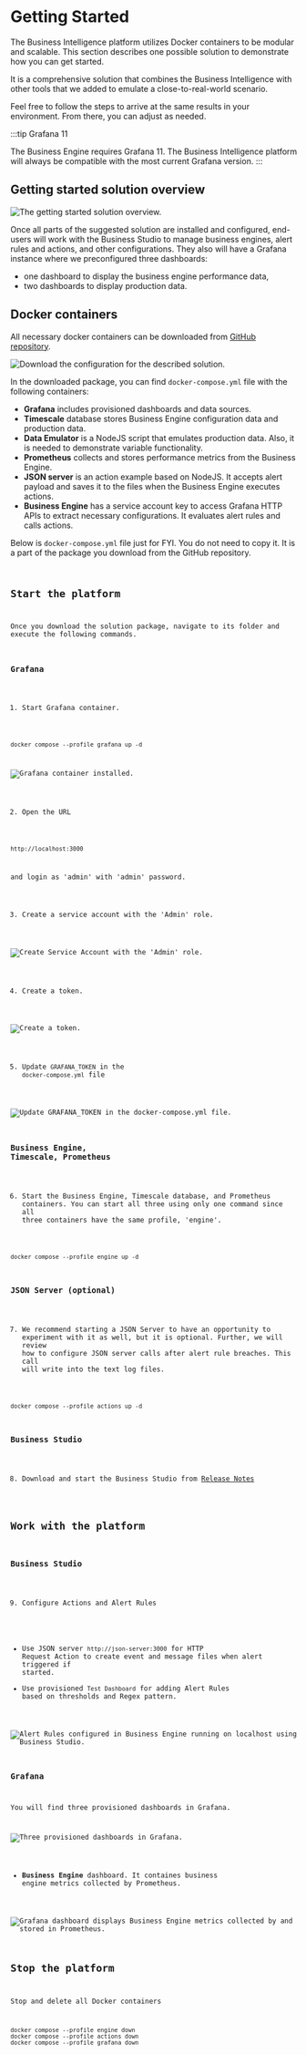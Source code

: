 
# Getting Started

The Business Intelligence platform utilizes Docker containers to be modular and scalable. This section describes one possible solution to demonstrate how you can get started.

It is a comprehensive solution that combines the Business Intelligence with other tools that we added to emulate a close-to-real-world scenario.

Feel free to follow the steps to arrive at the same results in your environment. From there, you can adjust as needed. 

:::tip Grafana 11

The Business Engine requires Grafana 11. The Business Intelligence platform will always be compatible with the most current Grafana version.
:::

## Getting started solution overview

<Image
  title="The getting started solution overview."
  src="/img/big/bi-getting-started.png"
/> 

Once all parts of the suggested solution are installed and configured, end-users will work with the Business Studio to manage business engines, alert rules and actions, and other configurations. They also will have a Grafana instance where we preconfigured three dashboards:
 - one dashboard to display the business engine performance data,
 - two dashboards to display production data.

## Docker containers

All necessary docker containers can be downloaded from [GitHub repository](https://github.com/volkovlabs/business-intelligence).

<Image
  title="Download the configuration for the described solution."
  src="/img/big/github-where-download.png"
/> 

In the downloaded package, you can find `docker-compose.yml` file with the following containers:

- **Grafana** includes provisioned dashboards and data sources.
- **Timescale** database stores Business Engine configuration data and production data.
- **Data Emulator** is a NodeJS script that emulates production data. Also, it is needed to demonstrate variable functionality.
- **Prometheus** collects and stores performance metrics from the Business Engine.
- **JSON server** is an action example based on NodeJS. It accepts alert payload and saves it to the files when the Business Engine executes actions.
- **Business Engine** has a service account key to access Grafana HTTP APIs to extract necessary configurations. It evaluates alert rules and calls actions.

Below is `docker-compose.yml` file just for FYI. You do not need to copy it. It is a part of the package you download from the GitHub repository.

<Code
  url="https://github.com/VolkovLabs/business-intelligence/blob/main/docker-compose.yml"
  language="yaml"
/>

## Start the platform

Once you download the solution package, navigate to its folder and execute the following commands.

### Grafana

1. Start Grafana container.

```
docker compose --profile grafana up -d
```

<Image
  title="Grafana container installed."
  src="/img/big/grafana-container-installed.png"
/> 

2. Open the URL 

```
http://localhost:3000 
```
and login as 'admin' with 'admin' password.

3. Create a service account with the 'Admin' role. 

<Image
  title="Create Service Account with the 'Admin' role."
  src="/img/big/sa.png"
/> 

4. Create a token.

<Image
  title="Create a token."
  src="/img/big/token.png"
/> 

5. Update `GRAFANA_TOKEN` in the `docker-compose.yml` file

<Image
  title="Update GRAFANA_TOKEN in the docker-compose.yml file."
  src="/img/big/token-yml.png"
/> 

### Business Engine, Timescale, Prometheus

6. Start the Business Engine, Timescale database, and Prometheus containers. You can start all three using only one command since all three containers have the same profile, 'engine'.

```
docker compose --profile engine up -d
```

### JSON Server (optional)

7. We recommend starting a JSON Server to have an opportunity to experiment with it as well, but it is optional. Further, we will review how to configure JSON server calls after alert rule breaches. This call will write into the text log files. 

```
docker compose --profile actions up -d
```

### Business Studio

8. Download and start the Business Studio from [Release Notes](../release)

## Work with the platform

### Business Studio

9. Configure Actions and Alert Rules

- Use JSON server `http://json-server:3000` for HTTP Request Action to create event and message files when alert triggered if started.
- Use provisioned `Test Dashboard` for adding Alert Rules based on thresholds and Regex pattern.

<Image
  title="Alert Rules configured in Business Engine running on localhost using Business Studio."
  src="/img/big/business-studio/alerts.png"
/>

### Grafana

You will find three provisioned dashboards in Grafana. 

<Image
  title="Three provisioned dashboards in Grafana."
  src="/img/big/3-dashdboards.png"
/>

- **Business Engine** dashboard. It containes business engine metrics collected by Prometheus.

<Image
  title="Grafana dashboard displays Business Engine metrics collected by and stored in Prometheus."
  src="/img/big/business-engine/prometheus.png"
/>

## Stop the platform

Stop and delete all Docker containers

```
docker compose --profile engine down
docker compose --profile actions down
docker compose --profile grafana down
```
